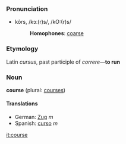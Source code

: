 ===Pronunciation===
*kôrs, /kɔː(r)s/, /kO:(r)s/
*:'''Homophones''': [[coarse]]

=== Etymology ===
Latin ''cursus'', past participle of ''correre''&mdash;'''to run'''

===Noun===
'''course''' (plural: [[courses]])

====Translations====
*German: [[Zug]] ''m''
*Spanish: [[curso]] ''m''

[[it:course]]